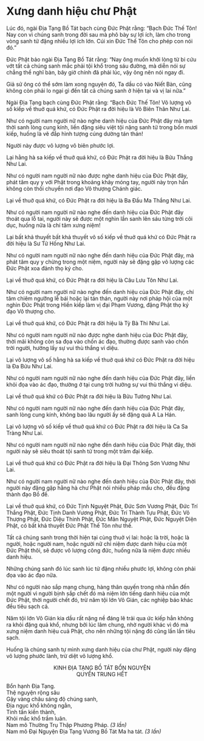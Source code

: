 # Xưng danh hiệu chư Phật {#xung-danh-hieu-chu-phat}
  
Lúc đó, ngài Địa Tạng Bồ Tát bạch cùng Đức Phật rằng: "Bạch Đức Thế Tôn! Nay con vì chúng sanh trong đời sau mà phô bày sự lợi ích, làm cho trong vòng sanh tử đặng nhiều lợi ích lớn. Cúi xin Đức Thế Tôn cho phép con nói đó."  
  
Đức Phật bảo ngài Địa Tạng Bồ Tát rằng: "Nay ông muốn khởi lòng từ bi cứu vớt tất cả chúng sanh mắc phải tội khổ trong sáu đường, mà diễn nói sự chẳng thể nghĩ bàn, bây giờ chính đã phải lúc, vậy ông nên nói ngay đi.  
  
Giả sử ông có thể sớm làm xong nguyện đó, Ta dầu có vào Niết Bàn, cũng không còn phải lo ngại gì đến tất cả chúng sanh ở hiện tại và vị lai nữa."  
  
Ngài Địa Tạng bạch cùng Đức Phật rằng: "Bạch Đức Thế Tôn! Vô lượng vô số kiếp về thuở quá khứ, có Đức Phật ra đời hiệu là Vô Biên Thân Như Lai.  
  
Như có người nam người nữ nào nghe danh hiệu của Đức Phật đây mà tạm thời sanh lòng cung kính, liền đặng siêu việt tội nặng sanh tử trong bốn mươi kiếp, huống là vẽ đắp hình tượng cúng dường tán thán!  
  
Người này được vô lượng vô biên phước lợi.  
  
Lại hằng hà sa kiếp về thuở quá khứ, có Đức Phật ra đời hiệu là Bửu Thắng Như Lai.  
  
Như có người nam người nữ nào được nghe danh hiệu của Đức Phật đây, phát tâm quy y với Phật trong khoảng khảy móng tay, người này trọn hẳn không còn thối chuyển nơi đạo Vô thượng Chánh giác.  
  
Lại về thuở quá khứ, có Đức Phật ra đời hiệu là Ba Đầu Ma Thắng Như Lai.  
  
Như có người nam người nữ nào nghe đến danh hiệu của Đức Phật đây thoát qua lỗ tai, người này sẽ được một nghìn lần sanh lên sáu từng trời cõi dục, huống nữa là chí tâm xưng niệm!  
  
Lại bất khả thuyết bất khả thuyết vô số kiếp về thuở quá khứ có Đức Phật ra đời hiệu là Sư Tử Hống Như Lai.  
  
Như có người nam người nữ nào nghe đến danh hiệu của Đức Phật đây, mà phát tâm quy y chừng trong một niệm, người này sẽ đặng gặp vô lượng các Đức Phật xoa đảnh thọ ký cho.  
  
Lại về thuở quá khứ, có Đức Phật ra đời hiệu là Câu Lưu Tôn Như Lai.  
  
Như có người nam người nữ nào nghe đến danh hiệu của Đức Phật đây, chí tâm chiêm ngưỡng lễ bái hoặc lại tán thán, người này nơi pháp hội của một nghìn Đức Phật trong Hiền kiếp làm vị đại Phạm Vương, đặng Phật thọ ký đạo Vô thượng cho.  
  
Lại về thuở quá khứ, có Đức Phật ra đời hiệu là Tỳ Bà Thi Như Lai.  
  
Như có người nam người nữ nào được nghe danh hiệu của Đức Phật đây, thời mãi không còn sa đọa vào chốn ác đạo, thường được sanh vào chốn trời người, hưởng lấy sự vui thù thắng vi diệu.  
  
Lại vô lượng vô số hằng hà sa kiếp về thuở quá khứ có Đức Phật ra đời hiệu là Đa Bửu Như Lai.  
  
Như có người nam người nữ nào nghe đến danh hiệu của Đức Phật đây, liền khỏi đọa vào ác đạo, thường ở tại cung trời hưởng sự vui thù thắng vi diệu.  
  
Lại về thuở quá khứ có Đức Phật ra đời hiệu là Bửu Tướng Như Lai.  
  
Như có người nam người nữ nào nghe đến danh hiệu của Đức Phật đây, sanh lòng cung kính, không bao lâu người ấy sẽ đặng quả A La Hán.  
  
Lại vô lượng vô số kiếp về thuở quá khứ có Đức Phật ra đời hiệu là Ca Sa Tràng Như Lai.  
  
Như có người nam người nữ nào nghe đến danh hiệu của Đức Phật đây, thời người này sẽ siêu thoát tội sanh tử trong một trăm đại kiếp.  
  
Lại về thuở quá khứ có Đức Phật ra đời hiệu là Đại Thông Sơn Vương Như Lai.  
  
Như có người nam người nữ nào nghe đến danh hiệu của Đức Phật đây, thời người này đặng gặp hằng hà chư Phật nói nhiều pháp mầu cho, đều đặng thành đạo Bồ đề.  
  
Lại về thuở quá khứ, có Đức Tịnh Nguyệt Phật, Đức Sơn Vương Phật, Đức Trí Thắng Phật, Đức Tịnh Danh Vương Phật, Đức Trí Thành Tựu Phật, Đức Vô Thượng Phật, Đức Diệu Thinh Phật, Đức Mãn Nguyệt Phật, Đức Nguyệt Diện Phật, có bất khả thuyết Đức Phật Thế Tôn như thế.  
  
Tất cả chúng sanh trong thời hiện tại cùng thuở vị lai: hoặc là trời, hoặc là người, hoặc người nam, hoặc người nữ chỉ niệm được danh hiệu của một Đức Phật thôi, sẽ được vô lượng công đức, huống nữa là niệm được nhiều danh hiệu.  
  
Những chúng sanh đó lúc sanh lúc tử đặng nhiều phước lợi, không còn phải đọa vào ác đạo nữa.  
  
Như có người nào sắp mạng chung, hàng thân quyến trong nhà nhẫn đến một người vì người bịnh sắp chết đó mà niệm lớn tiếng danh hiệu của một Đức Phật, thời người chết đó, trừ năm tội lớn Vô Gián, các nghiệp báo khác đều tiêu sạch cả.  
  
Năm tội lớn Vô Gián kia dầu rất nặng nề đáng lẽ trải qua ức kiếp hẳn không ra khỏi đặng quả khổ, nhưng bởi lúc lâm chung, nhờ người khác vì đó mà xưng niệm danh hiệu cuả Phật, cho nên những tội nặng đó cũng lần lần tiêu sạch.  
  
Huống là chúng sanh tự mình xưng danh hiệu của chư Phật, người này đặng vô lượng phước lành, trừ diệt vô lượng khổ.  
  
  
  
<center>KINH ĐỊA TẠNG BỒ TÁT BỔN NGUYỆN</center>  

<center>QUYỂN TRUNG HẾT</center>  
  
  
Bổn hạnh Địa Tạng.  
Thệ nguyện rộng sâu  
Gậy vàng châu sáng độ chúng sanh,  
Địa ngục khổ không ngằn,  
Tinh tấn kiền thành,  
Khỏi mắc khổ trầm luân.  
Nam mô Thường Trụ Thập Phương Pháp. *(3 lần)*  
Nam mô Đại Nguyện Địa Tạng Vương Bồ Tát Ma ha tát. *(3 lần)*  
  
